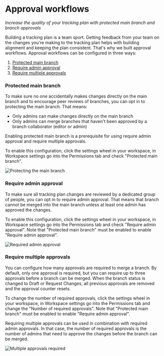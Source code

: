 # Approval workflows

_Increase the quality of your tracking plan with protected main branch and branch approvals_

Building a tracking plan is a team sport. Getting feedback from your team on the changes you're making to the tracking plan helps with building alignment and keeping the plan consistent. That's why we built approval workflows. Approval workflows can be configured in three ways:

1. [Protected main branch](/workspace/approval-workflows#protected-main-branch)
2. [Require admin approval](/workspace/approval-workflows#require-admin-approval)
3. [Require multiple approvals](/workspace/approval-workflows#require-multiple-approvals)

### Protected main branch

To make sure no one accidentally makes changes directly on the main branch and to encourage peer reviews of branches, you can opt in to protecting the main branch. That means:

- Only admins can make changes directly on the main branch
- Only admins can merge branches that haven't been approved by a branch collaborator (editor or admin)

Enabling protected main branch is a prerequisite for using require admin approval and require multiple approvals.

To enable this configuration, click the settings wheel in your workspace, in Workspace settings go into the Permissions tab and check "Protected main branch".

![Protecting the main branch](/docs/images/protected-main-branch.png)

### Require admin approval

To make sure all tracking plan changes are reviewed by a dedicated group of people, you can opt in to require admin approval. That means that branch cannot be merged into the main branch unless at least one admin has approved the changes.

To enable this configuration, click the settings wheel in your workspace, in Workspace settings go into the Permissions tab and check "Require admin approval". Note that "Protected main branch" must be enabled to enable "Require admin approval".

![Required admin approval](/docs/images/admin-approval.png)

### Require multiple approvals

You can configure how many approvals are required to merge a branch. By default, only one approval is required, but you can require up to three approvals before a branch can be merged. When the branch status is changed to Draft or Request Changes, all previous approvals are removed and the approval counter resets.

To change the number of required approvals, click the settings wheel in your workspace, in Workspace settings go into the Permissions tab and change the "Number of required approvals". Note that "Protected main branch" must be enabled to enable "Require admin approval".

Requiring multiple approvals can be used in combination with required admin approvals. In that case, the number of required approvals is the number of admins that need to approve the changes before the branch can be merged.

![Multiple approvals required](/docs/images/num-required-approvals.png)

